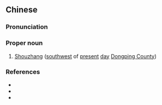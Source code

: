 {{also|寿张}}
==Chinese==
{{zh-forms|s=寿张}}

===Pronunciation===
{{zh-pron
|m=Shòuzhāng
|cat=pn
}}

===Proper noun===
{{zh-proper noun}}

# {{lb|zh|archaic}} [[w:Dongping County|Shouzhang]] ([[southwest]] of [[present]] [[day]] [[w:Dongping County|Dongping County]])

===References===
* {{pedialite|東平縣|lang=zh}}
* {{pedialite|Dongping County}}
* {{cite-book
|last=Luo
|first=Guanzhong
|authorlink=w:Luo Guanzhong
|coauthors=
|year=
|title=Annotated [[s:Romance of the Three Kingdoms/Chapter 10#13|Romance of the Three Kingdoms/Chapter 10]], page 126, note 10
|language=Mandarin
|publisher=
|location=
|isbn=957911305X
}}